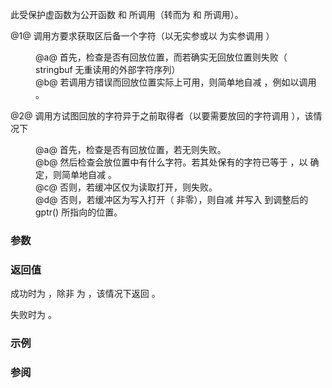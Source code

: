 {{cpp/io/basic_stringbuf/title | pbackfail }}
{{cpp/io/basic_stringbuf/navbar}}
{{ddcl |1=
protected:
virtual int_type pbackfail( int_type c = Traits::eof() )
}}

此受保护虚函数为公开函数 {{l2tt|cpp/io/basic_streambuf/sungetc}} 和 {{l2tt|cpp/io/basic_streambuf/sputbackc}} 所调用（转而为 {{l2tt|cpp/io/basic_istream/unget}} 和 {{l2tt|cpp/io/basic_istream/putback}} 所调用）。

@1@ 调用方要求获取区后备一个字符（以无实参或以 {{c|Traits::eof()}} 为实参调用 {{tt|pbackfail()}}）
:@a@ 首先，检查是否有回放位置，而若确实无回放位置则失败（ stringbuf 无重读用的外部字符序列）
:@b@ 若调用方错误而回放位置实际上可用，则简单地自减 {{l2tt|cpp/io/basic_streambuf/gptr|gptr()}}，例如以调用 {{c|gbump(-1)}}。
@2@ 调用方试图回放的字符异于之前取得者（以要需要放回的字符调用 {{tt|pbackfail()}}），该情况下
:@a@ 首先，检查是否有回放位置，若无则失败。
:@b@ 然后检查会放位置中有什么字符。若其处保有的字符已等于 {{tt|c}}，以 {{c|Traits::eq(to_char_type(c), gptr()[-1])}} 确定，则简单地自减 {{l2tt|cpp/io/basic_streambuf/gptr|gptr()}}。
:@c@ 否则，若缓冲区仅为读取打开，则失败。
:@d@ 否则，若缓冲区为写入打开（ {{c|mode &amp;&amp; std::ios_base::out}} 非零），则自减 {{l2tt|cpp/io/basic_streambuf/gptr|gptr()}} 并写入 {{tt|c}} 到调整后的 gptr() 所指向的位置。

===参数===
{{par begin}}
{{par | c |要返回的字符，或若要求指示获取区的后备则为 Traits::eof()}}
{{par end}}

===返回值===
成功时为 {{c|c}}，除非 {{tt|c}} 为 {{c|Traits::eof()}}，该情况下返回 {{c|Traits::not_eof(c)}}。

失败时为 {{c|Traits::eof()}}。

===示例===
{{example
 |
 | code=
 | output=
}}

===参阅===
{{dsc begin}}
{{dsc inc | cpp/io/basic_streambuf/dsc pbackfail}}
{{dsc inc | cpp/io/basic_streambuf/dsc sungetc}}
{{dsc inc | cpp/io/basic_streambuf/dsc sputbackc}}
{{dsc inc | cpp/io/basic_istream/dsc unget}}
{{dsc inc | cpp/io/basic_istream/dsc putback}}
{{dsc end}}

{{langlinks|en|ja}}